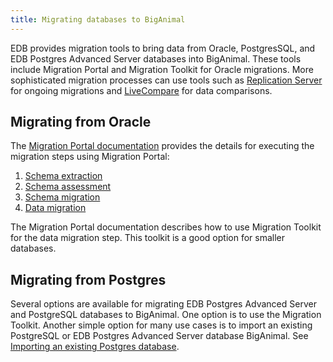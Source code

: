 ```yaml
---
title: Migrating databases to BigAnimal
---
```


EDB provides migration tools to bring data from Oracle, PostgresSQL, and EDB Postgres Advanced Server databases into BigAnimal. These tools include Migration Portal and Migration Toolkit for Oracle migrations. More sophisticated migration processes can use tools such as [Replication Server](/eprs/latest/) for ongoing migrations and [LiveCompare](/livecompare/latest/) for data comparisons. 



## Migrating from Oracle

The [Migration Portal documentation](/migration_portal/latest) provides the details for executing the migration steps using Migration Portal: 

 1. [Schema extraction](/migration_portal/latest/04_mp_migrating_database/01_mp_schema_extraction/)
 1. [Schema assessment](/migration_portal/latest/04_mp_migrating_database/02_mp_schema_assessment/)
 1. [Schema migration](/migration_portal/latest/04_mp_migrating_database/03_mp_schema_migration/)
 1. [Data migration](/migration_portal/latest/04_mp_migrating_database/04_mp_data_migration/)
   
The Migration Portal documentation describes how to use Migration Toolkit for the data migration step. This toolkit is a good option for smaller databases. 

## Migrating from Postgres
Several options are available for migrating EDB Postgres Advanced Server and PostgreSQL databases to BigAnimal. One option is to use the Migration Toolkit. Another simple option for many use cases is to import an existing PostgreSQL or EDB Postgres Advanced Server database BigAnimal. See [Importing an existing Postgres database](cold_migration).



